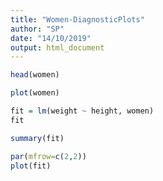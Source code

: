 ---
title: "Women-DiagnosticPlots"
author: "SP"
date: "14/10/2019"
output: html_document
---

```{r}
head(women)
```

```{r}
plot(women)
```



```{r}
fit = lm(weight ~ height, women) 
fit
```

```{r}
summary(fit)
```

```{r}
par(mfrow=c(2,2))
plot(fit)
```

